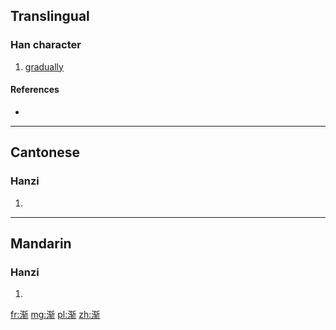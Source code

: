 {{also|漸}}
==Translingual==

===Han character===
{{Han char|rn=85|rad=水|as=08|sn=11|four=|canj=水大手中 (EKQL)}}

# [[gradually]]

====References====
* {{Han ref|kx=0633.371|hdz=31645.030|uh=6E10|ud=28176}}

----

==Cantonese==

===Hanzi===
{{yue-hanzi|jyut=|y=jim1, jim6|tra=漸}}

# {{defn|lang=yue|sort=水08}}

----

==Mandarin==

===Hanzi===
{{cmn-hanzi|tra=漸|pin=[[chán]] ([[chan2]]), [[jiān]] ([[jian1]]), [[jiàn]] ([[jian4]]), [[qián]] ([[qian2]])|wg=ch'an<sup>2</sup>, chien<sup>1</sup>, chien<sup>4</sup>, ch'ien<sup>2</sup>}}

# {{defn|lang=cmn|sort=水08}}

[[fr:渐]]
[[mg:渐]]
[[pl:渐]]
[[zh:渐]]